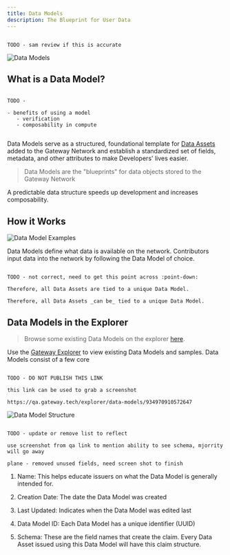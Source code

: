 ```yaml
---
title: Data Models
description: The Blueprint for User Data
---
```


```

TODO - sam review if this is accurate

```

![Data Models](/assets/core-concepts/dataModels.png)

## What is a Data Model?

```

TODO -

- benefits of using a model
   - verification
   - composability in compute


```

Data Models serve as a structured, foundational template for [Data Assets](/core-concepts/data-assets) added to the Gateway Network and establish a standardized set of fields, metadata, and other attributes to make Developers' lives easier.

> Data Models are the "blueprints" for data objects stored to the Gateway Network

A predictable data structure speeds up development and increases composability.

## How it Works

![Data Model Examples](/assets/core-concepts/dataModelsExamples.png)

Data Models define what data is available on the network. Contributors input data into the network by following the Data Model of choice.

```

TODO - not correct, need to get this point across :point-down:

Therefore, all Data Assets are tied to a unique Data Model.

Therefore, all Data Assets _can be_ tied to a unique Data Model.

```

## Data Models in the Explorer

> Browse some existing Data Models on the explorer [here](https://gateway.tech/explorer/data-models).

Use the [Gateway Explorer](https://gateway.tech/explorer) to view existing Data Models and samples. Data Models consist of a few core

```

TODO - DO NOT PUBLISH THIS LINK

this link can be used to grab a screenshot

https://qa.gateway.tech/explorer/data-models/934970910572647

```

![Data Model Structure](/assets/core-concepts/dataModelStructure.png)

```

TODO - update or remove list to reflect

use screenshot from qa link to mention ability to see schema, mjorrity will go away

plane - removed unused fields, need screen shot to finish

```

1. Name: This helps educate issuers on what the Data Model is generally intended for.

2. Creation Date: The date the Data Model was created

3. Last Updated: Indicates when the Data Model was edited last

4. Data Model ID: Each Data Model has a unique identifier (UUID)

5. Schema: These are the field names that create the claim. Every Data Asset issued using this Data Model will have this claim structure.
